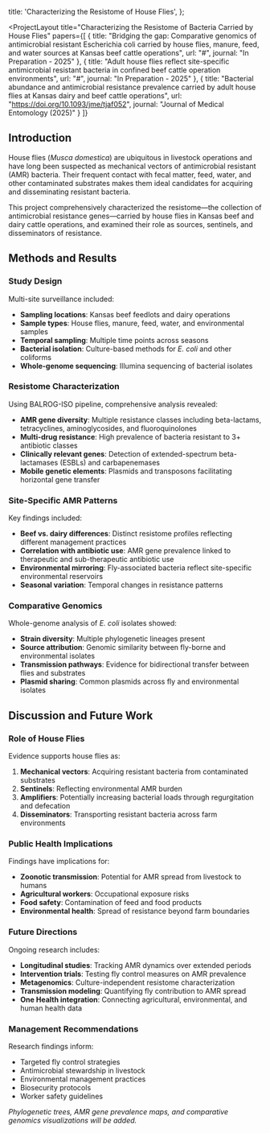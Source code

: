 
  title: 'Characterizing the Resistome of House Flies',
};

<ProjectLayout
  title="Characterizing the Resistome of Bacteria Carried by House Flies"
  papers={[
    {
      title: "Bridging the gap: Comparative genomics of antimicrobial resistant Escherichia coli carried by house flies, manure, feed, and water sources at Kansas beef cattle operations",
      url: "#",
      journal: "In Preparation - 2025"
    },
    {
      title: "Adult house flies reflect site-specific antimicrobial resistant bacteria in confined beef cattle operation environments",
      url: "#",
      journal: "In Preparation - 2025"
    },
    {
      title: "Bacterial abundance and antimicrobial resistance prevalence carried by adult house flies at Kansas dairy and beef cattle operations",
      url: "https://doi.org/10.1093/jme/tjaf052",
      journal: "Journal of Medical Entomology (2025)"
    }
  ]}
>

## Introduction

House flies (*Musca domestica*) are ubiquitous in livestock operations and have long been suspected as mechanical vectors of antimicrobial resistant (AMR) bacteria. Their frequent contact with fecal matter, feed, water, and other contaminated substrates makes them ideal candidates for acquiring and disseminating resistant bacteria.

This project comprehensively characterized the resistome—the collection of antimicrobial resistance genes—carried by house flies in Kansas beef and dairy cattle operations, and examined their role as sources, sentinels, and disseminators of resistance.

## Methods and Results

### Study Design

Multi-site surveillance included:

- **Sampling locations**: Kansas beef feedlots and dairy operations
- **Sample types**: House flies, manure, feed, water, and environmental samples
- **Temporal sampling**: Multiple time points across seasons
- **Bacterial isolation**: Culture-based methods for *E. coli* and other coliforms
- **Whole-genome sequencing**: Illumina sequencing of bacterial isolates

### Resistome Characterization

Using BALROG-ISO pipeline, comprehensive analysis revealed:

- **AMR gene diversity**: Multiple resistance classes including beta-lactams, tetracyclines, aminoglycosides, and fluoroquinolones
- **Multi-drug resistance**: High prevalence of bacteria resistant to 3+ antibiotic classes
- **Clinically relevant genes**: Detection of extended-spectrum beta-lactamases (ESBLs) and carbapenemases
- **Mobile genetic elements**: Plasmids and transposons facilitating horizontal gene transfer

### Site-Specific AMR Patterns

Key findings included:

- **Beef vs. dairy differences**: Distinct resistome profiles reflecting different management practices
- **Correlation with antibiotic use**: AMR gene prevalence linked to therapeutic and sub-therapeutic antibiotic use
- **Environmental mirroring**: Fly-associated bacteria reflect site-specific environmental reservoirs
- **Seasonal variation**: Temporal changes in resistance patterns

### Comparative Genomics

Whole-genome analysis of *E. coli* isolates showed:

- **Strain diversity**: Multiple phylogenetic lineages present
- **Source attribution**: Genomic similarity between fly-borne and environmental isolates
- **Transmission pathways**: Evidence for bidirectional transfer between flies and substrates
- **Plasmid sharing**: Common plasmids across fly and environmental isolates

## Discussion and Future Work

### Role of House Flies

Evidence supports house flies as:

1. **Mechanical vectors**: Acquiring resistant bacteria from contaminated substrates
2. **Sentinels**: Reflecting environmental AMR burden
3. **Amplifiers**: Potentially increasing bacterial loads through regurgitation and defecation
4. **Disseminators**: Transporting resistant bacteria across farm environments

### Public Health Implications

Findings have implications for:

- **Zoonotic transmission**: Potential for AMR spread from livestock to humans
- **Agricultural workers**: Occupational exposure risks
- **Food safety**: Contamination of feed and food products
- **Environmental health**: Spread of resistance beyond farm boundaries

### Future Directions

Ongoing research includes:

- **Longitudinal studies**: Tracking AMR dynamics over extended periods
- **Intervention trials**: Testing fly control measures on AMR prevalence
- **Metagenomics**: Culture-independent resistome characterization
- **Transmission modeling**: Quantifying fly contribution to AMR spread
- **One Health integration**: Connecting agricultural, environmental, and human health data

### Management Recommendations

Research findings inform:

- Targeted fly control strategies
- Antimicrobial stewardship in livestock
- Environmental management practices
- Biosecurity protocols
- Worker safety guidelines

*Phylogenetic trees, AMR gene prevalence maps, and comparative genomics visualizations will be added.*

</ProjectLayout>

